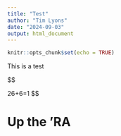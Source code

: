 ```yaml
---
title: "Test"
author: "Tim Lyons"
date: "2024-09-03"
output: html_document
---
```


```r
knitr::opts_chunk$set(echo = TRUE)
```

This is a test

$$

26+6=1
$$

# Up the 'RA